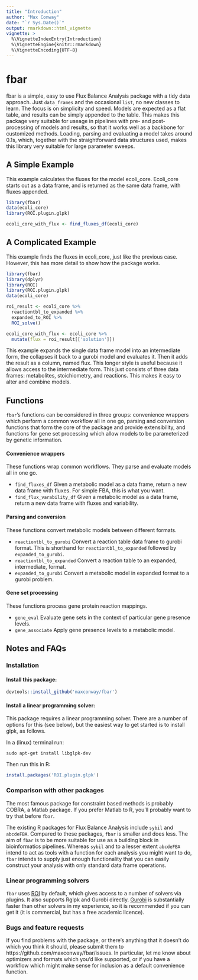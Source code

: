 ```yaml
---
title: "Introduction"
author: "Max Conway"
date: "`r Sys.Date()`"
output: rmarkdown::html_vignette
vignette: >
  %\VignetteIndexEntry{Introduction}
  %\VignetteEngine{knitr::rmarkdown}
  %\VignetteEncoding{UTF-8}
---
```


# fbar
fbar is a simple, easy to use Flux Balance Analysis package with a tidy data approach. Just `data_frames` and the occasional `list`, no new classes to learn. The focus is on simplicity and speed. Models are expected as a flat table, and results can be simply appended to the table. This makes this package very suitable for useage in pipelines with pre- and post- processing of models and results, so that it works well as a backbone for customized methods. Loading, parsing and evaluating a model takes around 0.1s, which, together with the straightforward data structures used, makes this library very suitable for large parameter sweeps.

## A Simple Example
This example calculates the fluxes for the model ecoli_core. Ecoli_core starts out as a data frame, and is returned as the same data frame, with fluxes appended.

```r
library(fbar)
data(ecoli_core)
library(ROI.plugin.glpk)

ecoli_core_with_flux <- find_fluxes_df(ecoli_core)
```

## A Complicated Example
This example finds the fluxes in ecoli_core, just like the previous case. However, this has more detail to show how the package works.

```r
library(fbar)
library(dplyr)
library(ROI)
library(ROI.plugin.glpk)
data(ecoli_core)

roi_result <- ecoli_core %>%
  reactiontbl_to_expanded %>%
  expanded_to_ROI %>%
  ROI_solve()

ecoli_core_with_flux <- ecoli_core %>%
  mutate(flux = roi_result[['solution']])
```

This example expands the single data frame model into an intermediate form, the collapses it back to a gurobi model and evaluates it. Then it adds the result as a column, named flux. This longer style is useful because it allows access to the intermediate form. This just consists of three data frames: metabolites, stoichiometry, and reactions. This makes it easy to alter and combine models.

## Functions
`fbar`'s functions can be considered in three groups: convenience wrappers which perform a common workflow all in one go, parsing and conversion functions that form the core of the package and provide extensibility, and functions for gene set processing which allow models to be parameterized by genetic information.

#### Convenience wrappers
These functions wrap common workflows. They parse and evaluate models all in one go.

- `find_fluxes_df` Given a metabolic model as a data frame, return a new data frame with fluxes. For simple FBA, this is what you want.
- `find_flux_varability_df` Given a metabolic model as a data frame, return a new data frame with fluxes and variability.

#### Parsing and conversion
These functions convert metabolic models between different formats.

- `reactiontbl_to_gurobi` Convert a reaction table data frame to gurobi format. This is shorthand for `reactiontbl_to_expanded` followed by `expanded_to_gurobi`.
- `reactiontbl_to_expanded` Convert a reaction table to an expanded, intermediate, format.
- `expanded_to_gurobi` Convert a metabolic model in expanded format to a gurobi problem.

#### Gene set processing
These functions process gene protein reaction mappings.

- `gene_eval` Evaluate gene sets in the context of particular gene presence levels.
- `gene_associate` Apply gene presence levels to a metabolic model.


## Notes and FAQs

### Installation
#### Install this package:
```r
devtools::install_github('maxconway/fbar')
```

#### Install a linear programming solver:
This package requires a linear programming solver. There are a number of options for this (see below), but the easiest way to get started is to install glpk, as follows.

In a (linux) terminal run:
```
sudo apt-get install libglpk-dev
```
Then run this in R:
```r
install.packages('ROI.plugin.glpk')
```


### Comparison with other packages
The most famous package for constraint based methods is probably COBRA, a Matlab package. If you prefer Matlab to R, you'll probably want to try that before `fbar`.

The existing R packages for Flux Balance Analysis include `sybil` and `abcdeFBA`. Compared to these packages, `fbar` is smaller and does less. The aim of `fbar` is to be more suitable for use as a building block in bioinformatics pipelines. Whereas `sybil` and to a lesser extent `abcdeFBA` intend to act as tools with a function for each analysis you might want to do, `fbar` intends to supply just enough functionality that you can easily construct your analysis with only standard data frame operations.

### Linear programming solvers
`fbar` uses [ROI](https://CRAN.R-project.org/package=ROI) by default, which gives access to a number of solvers via plugins. It also supports Rglpk and Gurobi directly. [Gurobi](http://www.gurobi.com) is substantially faster than other solvers in my experience, so it is recommended if you can get it (it is commercial, but has a free academic licence).

### Bugs and feature requests
If you find problems with the package, or there's anything that it doesn't do which you think it should, please submit them to https://github.com/maxconway/fbar/issues. In particular, let me know about optimizers and formats which you'd like supported, or if you have a workflow which might make sense for inclusion as a default convenience function.

